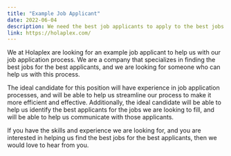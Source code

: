 ```yaml
---
title: "Example Job Applicant"
date: 2022-06-04
description: We need the best job applicants to apply to the best jobs.
link: https://holaplex.com/
---
```


We at Holaplex are looking for an example job applicant to help us with our job application process. We are a company that specializes in finding the best jobs for the best applicants, and we are looking for someone who can help us with this process.

The ideal candidate for this position will have experience in job application processes, and will be able to help us streamline our process to make it more efficient and effective. Additionally, the ideal candidate will be able to help us identify the best applicants for the jobs we are looking to fill, and will be able to help us communicate with those applicants.

If you have the skills and experience we are looking for, and you are interested in helping us find the best jobs for the best applicants, then we would love to hear from you.
